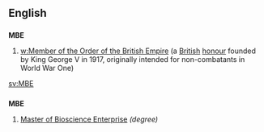==English==

==={{initialism}}===
'''MBE'''

# [[w:Member of the Order of the British Empire]] (a [[British]] [[honour]] founded by King George V in 1917, originally intended for non-combatants in World War One)

[[sv:MBE]]

==={{abbreviation}}===
'''MBE'''

# [[Master of Bioscience Enterprise]] ''(degree)''